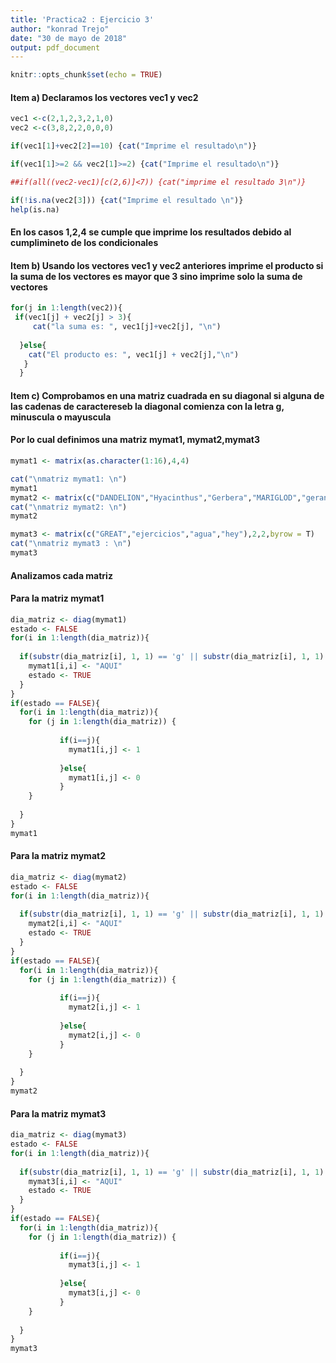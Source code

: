 ```yaml
---
title: 'Practica2 : Ejercicio 3'
author: "konrad Trejo"
date: "30 de mayo de 2018"
output: pdf_document
---
```


```r
knitr::opts_chunk$set(echo = TRUE)
```
#### Item a) Declaramos los vectores vec1 y vec2
```r

vec1 <-c(2,1,2,3,2,1,0)
vec2 <-c(3,8,2,2,0,0,0)

if(vec1[1]+vec2[2]==10) {cat("Imprime el resultado\n")}

if(vec1[1]>=2 && vec2[1]>=2) {cat("Imprime el resultado\n")}

##if(all((vec2-vec1)[c(2,6)]<7)) {cat("imprime el resultado 3\n")}

if(!is.na(vec2[3])) {cat("Imprime el resultado \n")}
help(is.na)

```
#### En los casos 1,2,4 se cumple que imprime los resultados debido al cumplimineto de los condicionales
#### Item b) Usando los vectores vec1 y vec2 anteriores imprime el producto si la suma de los vectores es mayor que 3 sino imprime solo la suma de vectores
```r

for(j in 1:length(vec2)){
 if(vec1[j] + vec2[j] > 3){
     cat("la suma es: ", vec1[j]+vec2[j], "\n")
     
  }else{
    cat("El producto es: ", vec1[j] + vec2[j],"\n")
   }
  }
```

#### Item c) Comprobamos en una matriz cuadrada en su diagonal si alguna de las cadenas de caractereseb la diagonal comienza con la letra g, minuscula o mayuscula 
#### Por lo cual definimos una matriz mymat1, mymat2,mymat3

```r

mymat1 <- matrix(as.character(1:16),4,4)

cat("\nmatriz mymat1: \n")
mymat1
mymat2 <- matrix(c("DANDELION","Hyacinthus","Gerbera","MARIGLOD","geranium","ligularia","Pachysandra","SNAPDRAGON","GLADIOLUS"),3,3)
cat("\nmatriz mymat2: \n")
mymat2

mymat3 <- matrix(c("GREAT","ejercicios","agua","hey"),2,2,byrow = T)
cat("\nmatriz mymat3 : \n")
mymat3

```
#### Analizamos cada matriz
#### Para la matriz mymat1
```r

dia_matriz <- diag(mymat1)
estado <- FALSE 
for(i in 1:length(dia_matriz)){
  
  if(substr(dia_matriz[i], 1, 1) == 'g' || substr(dia_matriz[i], 1, 1) == 'G'){
    mymat1[i,i] <- "AQUI"
    estado <- TRUE
  }
}
if(estado == FALSE){
  for(i in 1:length(dia_matriz)){
    for (j in 1:length(dia_matriz)) {
        
           if(i==j){
             mymat1[i,j] <- 1
             
           }else{
             mymat1[i,j] <- 0
           }
    }
    
  }
}
mymat1
```

#### Para la matriz mymat2

```r
dia_matriz <- diag(mymat2)
estado <- FALSE 
for(i in 1:length(dia_matriz)){
  
  if(substr(dia_matriz[i], 1, 1) == 'g' || substr(dia_matriz[i], 1, 1) == 'G'){
    mymat2[i,i] <- "AQUI"
    estado <- TRUE
  }
}
if(estado == FALSE){
  for(i in 1:length(dia_matriz)){
    for (j in 1:length(dia_matriz)) {
        
           if(i==j){
             mymat2[i,j] <- 1
             
           }else{
             mymat2[i,j] <- 0
           }
    }
    
  }
}
mymat2

```


#### Para la matriz mymat3

```r
dia_matriz <- diag(mymat3)
estado <- FALSE 
for(i in 1:length(dia_matriz)){
  
  if(substr(dia_matriz[i], 1, 1) == 'g' || substr(dia_matriz[i], 1, 1) == 'G'){
    mymat3[i,i] <- "AQUI"
    estado <- TRUE
  }
}
if(estado == FALSE){
  for(i in 1:length(dia_matriz)){
    for (j in 1:length(dia_matriz)) {
        
           if(i==j){
             mymat3[i,j] <- 1
             
           }else{
             mymat3[i,j] <- 0
           }
    }
    
  }
}
mymat3

```




